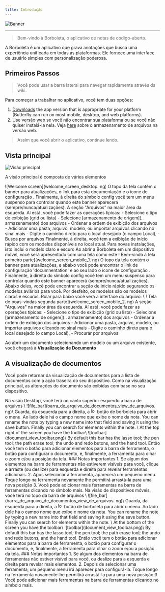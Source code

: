 ```yaml
---
title: Introdução
---
```



![Banner](/img/banner.png)

---

> Bem-vindo à Borboleta, o aplicativo de notas de código-aberto.

A Borboleta é um aplicativo que grava anotações que busca uma experiência unificada em todas as plataformas. Ele fornece uma interface de usuário simples com personalização poderosa.

## Primeiros Passos

> Você pode usar a barra lateral para navegar rapidamente através da wiki.

Para começar a trabalhar no aplicativo, você tem duas opções:

1. [Downloads](/downloads) the app version that is appropriate for your platform (Butterfly can run on most mobile, desktop, and web platforms).
2. Use [versão web](https://web.butterfly.linwood.dev) se você não encontrar sua plataforma ou se você não quiser instalá-la nela. Veja [here](armazenamento#web) sobre o armazenamento de arquivos na versão web.

> Assim que você abrir o aplicativo, continue lendo.

## Vista principal

![Visão principal](main.png)

A visão principal é composta de vários elementos

<Tabs syncKey="platform">
    <TabItem label="Desktop">
        ![Welcome screen](welcome_screen_desktop. ng)
        O topo da tela contém o banner para atualizações, o link para esta documentação e o ícone de configuração <Gear className="inline-icon"/>. Finalmente, à direita do símbolo <Gear className="inline-icon"/> config você tem um menu suspenso para controlar quando este banner aparecerá (sempre/nunca/atualizações).
        A seção "Arquivos" na maior área da esquerda. Aí está, você pode fazer as operações típicas:
        - Selecione o tipo de exibição (grid ou lista)
        - Selecione [armazenamento de origem](.. armazenamento) dos arquivos
        - Ordenar a ordem de exibição dos arquivos
        - Adicionar uma pasta, arquivo, modelo, ou importar arquivos clicando no sinal <Plus className="inline-icon"/> mais
        - Digite o caminho direto para o local desejado (o campo Local),
        - Busca por arquivos
        Finalmente, à direita, você tem a exibição de início rápido com os modelos disponíveis no local atual. Para novas instalações, isto inclui o modelo claro e escuro
    </TabItem>
    <TabItem label="Mobile">
        Ao abrir a Borboleta em um dispositivo móvel, você será apresentado com uma tela como este
        ! Bem-vindo a tela primeiro parte](welcome_screen_mobile_1. ng)
        O topo da tela contém o banner para atualizações, e abaixo você pode encontrar o link de configuração 'documnentation' e ao seu lado o ícone de configuração <Gear className="inline-icon"/>. Finalmente, à direita do símbolo <Gear className="inline-icon"/> config você tem um menu suspenso para controlar quando este banner aparecerá (sempre/nunca/atualizações).
        Abaixo deles, você pode encontrar a seção de início rápido segurando os modelos aviários para você. Por desfeito, os modelos são os modelos claros e escuros.
        Rolar para baixo você verá a interface do arquivo:
        \
        ! Tela de boas-vindas segunda parte](welcome_screen_mobile_2. ng)  
        A seção "Arquivos" na maior área da esquerda. Aí está, você pode fazer as operações típicas:
        - Selecione o tipo de exibição (grid ou lista)
        - Selecione [armazenamento de origem](.. armazenamento) dos arquivos
        - Ordenar a ordem de exibição dos arquivos
        - Adicionar uma pasta, arquivo, modelo, ou importar arquivos clicando no sinal <Plus className="inline-icon"/> mais
        - Digite o caminho direto para o local desejado (o campo Local),
        - Procurar por arquivos
 </TabItem>
</Tabs>

Ao abrir um documento selecionando um modelo ou um arquivo existente, você chegará à **Visualização de Documento**

## A visualização de documentos

Você pode retornar da visualização de documentos para a lista de documentos com a ação traseira do seu dispositivo. Como na visualização principal, as alterações do documento são exibidas com base no seu dispositivo.

<Tabs syncKey="platform">
    <TabItem label="Desktop">
  Na visão Desktop, você terá no canto superior esquerdo a barra de arquivos \
  ![file_bar](barra_de_arquivo_de_documentos_view_de_arquivos. ng)\
  Guarda, da esquerda para a direita, a <img alt="logo" src={logo.src} className="inline-icon" width="16"/> botão de borboleta para abrir o menu. Ao lado dele há o campo nome que exibe o nome da nota. You can rename the note by typing a new name into that field and saving it using the <FloppyDisk className="inline-icon"/> save button. Finally you can <MagnifyingGlass className="inline-icon"/> search for elements within the note.
  \
  At the top right of the screen you have the toolbar\
  ![toolbar](document_view_toolbar.png)\
  By default this bar has the <ScribbleLoop className="inline-icon"/> lasso tool; the <Pen className="inline-icon"/> pen tool; the <Path className="inline-icon"/> path erase tool; the <ArrowCounterClockwise className="inline-icon"/> undo and <ArrowClockwise className="inline-icon"/> redo butons, and the <Hand className="inline-icon"/> hand tool. Então você tem o botão <Plus className="inline-icon"/> para adicionar elementos para a barra de ferramenta, o botão <Wrench className="inline-icon"/> para configurar o documento, e, finalmente, a ferramenta <Lock className="inline-icon"/> para olhar o zoom e/ou a posição da tela.
  ### Notas importantes
  1. Se algum dos elementos na barra de ferramentas não estiverem visíveis para você, clique e arraste (ou deslize) para esquerda e direita para revelar ferramentas adicionais.
  2. Após selecionar a ferramenta, aparecerá um pequeno menu. Toque longo na ferramenta novamente lhe permitirá arrastá-la para uma nova posição
  3. Você pode adicionar mais ferramentas na barra de ferramentas clicando no símbolo <Plus className="inline-icon"/> mais.
 </TabItem>
 <TabItem label="Mobile">
  Na visão de dispositivos móveis, você terá no topo da barra de arquivos \
     ![file_bar](barra_de_arquivo_de_documentos_view_de_arquivos. ng)\
  Guarda, da esquerda para a direita, a <img alt="logo" src={logo.src} class="inline-icon" width="16"/> botão de borboleta para abrir o menu. Ao lado dele há o campo nome que exibe o nome da nota. You can rename the note by typing a new name into that field and saving it using the <FloppyDisk className="inline-icon"/> save button. Finally you can <MagnifyingGlass className="inline-icon"/> search for elements within the note.
  \
  At the bottom of the screen you have the toolbar\
  ![toolbar](document_view_toolbar.png)\
  By default this bar has the <ScribbleLoop className="inline-icon"/> lasso tool; the <Pen className="inline-icon" /> pen tool; the <Path className="inline-icon"/> path erase tool; the <ArrowCounterClockwise className="inline-icon"/> undo and <ArrowClockwise className="inline-icon"/> redo butons, and the <Hand className="inline-icon"/> hand tool. Então você tem o botão <Plus className="inline-icon"/> para adicionar elementos para a barra de ferramenta, o botão <Wrench className="inline-icon"/> para configurar o documento, e, finalmente, a ferramenta <Lock className="inline-icon"/> para olhar o zoom e/ou a posição da tela.
  ### Notas importantes
  1. Se algum dos elementos na barra de ferramentas não estiver visível para você, ou deslize para a esquerda e direita para revelar mais elementos.
  2. Depois de selecionar uma ferramenta, um pequeno menu irá aparecer para configurá-la. Toque longo na ferramenta novamente lhe permitirá arrastá-la para uma nova posição
  3. Você pode adicionar mais ferramentas na barra de ferramentas clicando no símbolo <Plus className="inline-icon"/> mais.
 </TabItem>
</Tabs>
